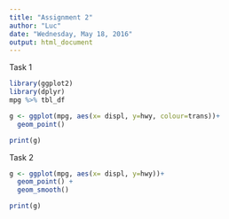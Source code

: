 ```yaml
---
title: "Assignment 2"
author: "Luc"
date: "Wednesday, May 18, 2016"
output: html_document
---
```



Task 1
```r
library(ggplot2)
library(dplyr)
mpg %>% tbl_df

g <- ggplot(mpg, aes(x= displ, y=hwy, colour=trans))+
  geom_point() 

print(g)

```


Task 2
```r

g <- ggplot(mpg, aes(x= displ, y=hwy))+
  geom_point() +
  geom_smooth()

print(g)

```




